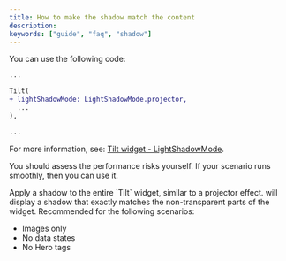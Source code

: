 ```yaml
---
title: How to make the shadow match the content
description:
keywords: ["guide", "faq", "shadow"]
---
```


You can use the following code:

```diff {4} showLineNumbers
...

Tilt(
+ lightShadowMode: LightShadowMode.projector,
  ...
),

...
```

For more information, see: [Tilt widget - LightShadowMode][].

You should assess the performance risks yourself.
If your scenario runs smoothly, then you can use it.

<Note type="warning" title="Performance risk exists">
Apply a shadow to the entire `Tilt` widget, similar to a projector effect.  
will display a shadow that exactly matches the non-transparent parts of the widget.  
Recommended for the following scenarios:

- Images only
- No data states
- No Hero tags
</Note>

[Tilt widget - LightShadowMode]: /en/docs/widgets/tilt-widget/#lightshadowmode
